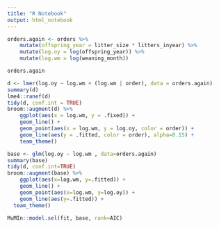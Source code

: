 ```yaml
---
title: "R Notebook"
output: html_notebook
---
```


```r
orders.again <- orders %>%
    mutate(offspring_year = litter_size * litters_inyear) %>%
    mutate(log.oy = log(offspring_year)) %>%
    mutate(log.wm = log(weaning_month))

orders.again
```

```r
d <- lmer(log.oy ~ log.wm + (log.wm | order), data = orders.again)
summary(d)
lme4::ranef(d)
tidy(d, conf.int = TRUE)
broom::augment(d) %>%
    ggplot(aes(x = log.wm, y = .fixed)) +
    geom_line() +
    geom_point(aes(x = log.wm, y = log.oy, color = order)) +
    geom_line(aes(y = .fitted, color = order), alpha=0.15) +
    team_theme()
```
```r
base <- glm(log.oy ~ log.wm , data=orders.again)
summary(base)
tidy(d, conf.int=TRUE)
broom::augment(base) %>%
    ggplot(aes(x=log.wm, y=.fitted)) +
    geom_line() +
    geom_point(aes(x=log.wm, y=log.oy)) +
    geom_line(aes(y=.fitted)) +
  team_theme()
```
```r
MuMIn::model.sel(fit, base, rank=AIC)
```


